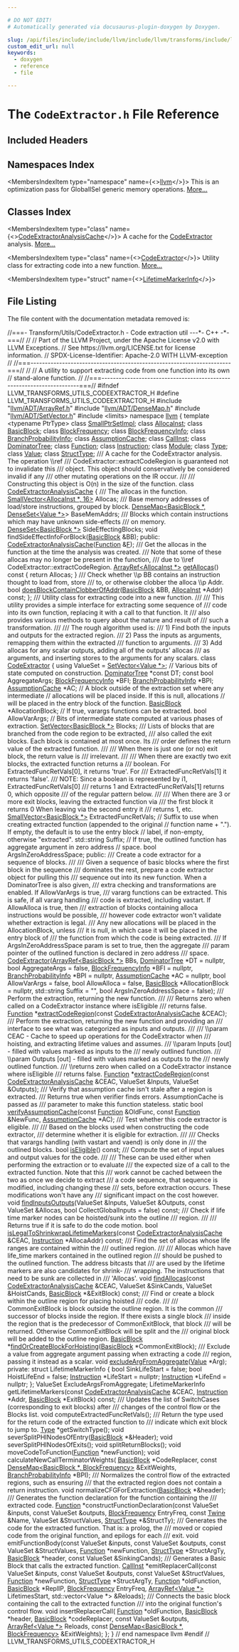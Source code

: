 ```yaml
---

# DO NOT EDIT!
# Automatically generated via docusaurus-plugin-doxygen by Doxygen.

slug: /api/files/include/include/llvm/include/llvm/transforms/include/llvm/transforms/utils/codeextractor-h
custom_edit_url: null
keywords:
  - doxygen
  - reference
  - file

---
```





# The `CodeExtractor.h` File Reference

<DoxygenPage pluginConfig={pluginConfig}>



## Included Headers

<IncludesList>
<IncludesListItem
  filePath="llvm/ADT/ArrayRef.h"
  permalink="/docs/api/files/include/include/llvm/include/llvm/adt/arrayref-h"
  isLocal="true" />
<IncludesListItem
  filePath="llvm/ADT/DenseMap.h"
  permalink="/docs/api/files/include/include/llvm/include/llvm/adt/densemap-h"
  isLocal="true" />
<IncludesListItem
  filePath="llvm/ADT/SetVector.h"
  permalink="/docs/api/files/include/include/llvm/include/llvm/adt/setvector-h"
  isLocal="true" />
<IncludesListItem
  filePath="limits"
  permalink=""
  isLocal="false" />
</IncludesList>

## Namespaces Index

<MembersIndex>

<MembersIndexItem
  type="namespace"
  name={<><a href="/docs/api/namespaces/llvm">llvm</a></>}>
This is an optimization pass for GlobalISel generic memory operations. <a href="/docs/api/namespaces/llvm/#details">More...</a>
</MembersIndexItem>

</MembersIndex>

## Classes Index

<MembersIndex>

<MembersIndexItem
  type="class"
  name={<><a href="/docs/api/classes/llvm/codeextractoranalysiscache">CodeExtractorAnalysisCache</a></>}>
A cache for the <a href="/docs/api/classes/llvm/codeextractor">CodeExtractor</a> analysis. <a href="/docs/api/classes/llvm/codeextractoranalysiscache/#details">More...</a>
</MembersIndexItem>

<MembersIndexItem
  type="class"
  name={<><a href="/docs/api/classes/llvm/codeextractor">CodeExtractor</a></>}>
Utility class for extracting code into a new function. <a href="/docs/api/classes/llvm/codeextractor/#details">More...</a>
</MembersIndexItem>

<MembersIndexItem
  type="struct"
  name={<><a href="/docs/api/structs/llvm/codeextractor/lifetimemarkerinfo">LifetimeMarkerInfo</a></>}>
</MembersIndexItem>

</MembersIndex>


## File Listing

The file content with the documentation metadata removed is:

<ProgramListing>

<Link id="l00001" /><CodeLine lineNumber="1"><Highlight kind="comment">//===- Transform/Utils/CodeExtractor.h - Code extraction util ---&#42;- C++ -&#42;-===//</Highlight><Highlight kind="normal"></Highlight></CodeLine>
<Link id="l00002" /><CodeLine lineNumber="2"><Highlight kind="normal"></Highlight><Highlight kind="comment">//</Highlight><Highlight kind="normal"></Highlight></CodeLine>
<Link id="l00003" /><CodeLine lineNumber="3"><Highlight kind="normal"></Highlight><Highlight kind="comment">// Part of the LLVM Project, under the Apache License v2.0 with LLVM Exceptions.</Highlight><Highlight kind="normal"></Highlight></CodeLine>
<Link id="l00004" /><CodeLine lineNumber="4"><Highlight kind="normal"></Highlight><Highlight kind="comment">// See https://llvm.org/LICENSE.txt for license information.</Highlight><Highlight kind="normal"></Highlight></CodeLine>
<Link id="l00005" /><CodeLine lineNumber="5"><Highlight kind="normal"></Highlight><Highlight kind="comment">// SPDX-License-Identifier: Apache-2.0 WITH LLVM-exception</Highlight><Highlight kind="normal"></Highlight></CodeLine>
<Link id="l00006" /><CodeLine lineNumber="6"><Highlight kind="normal"></Highlight><Highlight kind="comment">//</Highlight><Highlight kind="normal"></Highlight></CodeLine>
<Link id="l00007" /><CodeLine lineNumber="7"><Highlight kind="normal"></Highlight><Highlight kind="comment">//===----------------------------------------------------------------------===//</Highlight><Highlight kind="normal"></Highlight></CodeLine>
<Link id="l00008" /><CodeLine lineNumber="8"><Highlight kind="normal"></Highlight><Highlight kind="comment">//</Highlight><Highlight kind="normal"></Highlight></CodeLine>
<Link id="l00009" /><CodeLine lineNumber="9"><Highlight kind="normal"></Highlight><Highlight kind="comment">// A utility to support extracting code from one function into its own</Highlight><Highlight kind="normal"></Highlight></CodeLine>
<Link id="l00010" /><CodeLine lineNumber="10"><Highlight kind="normal"></Highlight><Highlight kind="comment">// stand-alone function.</Highlight><Highlight kind="normal"></Highlight></CodeLine>
<Link id="l00011" /><CodeLine lineNumber="11"><Highlight kind="normal"></Highlight><Highlight kind="comment">//</Highlight><Highlight kind="normal"></Highlight></CodeLine>
<Link id="l00012" /><CodeLine lineNumber="12"><Highlight kind="normal"></Highlight><Highlight kind="comment">//===----------------------------------------------------------------------===//</Highlight><Highlight kind="normal"></Highlight></CodeLine>
<Link id="l00013" /><CodeLine lineNumber="13"><Highlight kind="normal"></Highlight></CodeLine>
<Link id="l00014" /><CodeLine lineNumber="14"><Highlight kind="normal"></Highlight><Highlight kind="preprocessor">#ifndef LLVM&#95;TRANSFORMS&#95;UTILS&#95;CODEEXTRACTOR&#95;H</Highlight><Highlight kind="normal"></Highlight></CodeLine>
<Link id="l00015" /><CodeLine lineNumber="15"><Highlight kind="normal"></Highlight><Highlight kind="preprocessor">#define LLVM&#95;TRANSFORMS&#95;UTILS&#95;CODEEXTRACTOR&#95;H</Highlight><Highlight kind="normal"></Highlight></CodeLine>
<Link id="l00016" /><CodeLine lineNumber="16"><Highlight kind="normal"></Highlight></CodeLine>
<Link id="l00017" /><CodeLine lineNumber="17"><Highlight kind="normal"></Highlight><Highlight kind="preprocessor">#include &quot;<a href="/docs/api/files/include/include/llvm/include/llvm/adt/arrayref-h">llvm/ADT/ArrayRef.h</a>&quot;</Highlight><Highlight kind="normal"></Highlight></CodeLine>
<Link id="l00018" /><CodeLine lineNumber="18"><Highlight kind="normal"></Highlight><Highlight kind="preprocessor">#include &quot;<a href="/docs/api/files/include/include/llvm/include/llvm/adt/densemap-h">llvm/ADT/DenseMap.h</a>&quot;</Highlight><Highlight kind="normal"></Highlight></CodeLine>
<Link id="l00019" /><CodeLine lineNumber="19"><Highlight kind="normal"></Highlight><Highlight kind="preprocessor">#include &quot;<a href="/docs/api/files/include/include/llvm/include/llvm/adt/setvector-h">llvm/ADT/SetVector.h</a>&quot;</Highlight><Highlight kind="normal"></Highlight></CodeLine>
<Link id="l00020" /><CodeLine lineNumber="20"><Highlight kind="normal"></Highlight><Highlight kind="preprocessor">#include &lt;limits&gt;</Highlight><Highlight kind="normal"></Highlight></CodeLine>
<Link id="l00021" /><CodeLine lineNumber="21"><Highlight kind="normal"></Highlight></CodeLine>
<Link id="l00022" /><CodeLine lineNumber="22"><Highlight kind="normal"></Highlight><Highlight kind="keyword">namespace </Highlight><Highlight kind="normal"><a href="/docs/api/namespaces/llvm">llvm</a> &#123;</Highlight></CodeLine>
<Link id="l00023" /><CodeLine lineNumber="23"><Highlight kind="normal"></Highlight></CodeLine>
<Link id="l00024" /><CodeLine lineNumber="24"><Highlight kind="normal"></Highlight><Highlight kind="keyword">template</Highlight><Highlight kind="normal"> &lt;</Highlight><Highlight kind="keyword">typename</Highlight><Highlight kind="normal"> PtrType&gt; </Highlight><Highlight kind="keyword">class </Highlight><Highlight kind="normal"><a href="/docs/api/classes/llvm/smallptrsetimpl">SmallPtrSetImpl</a>;</Highlight></CodeLine>
<Link id="l00025" /><CodeLine lineNumber="25"><Highlight kind="normal"></Highlight><Highlight kind="keyword">class </Highlight><Highlight kind="normal"><a href="/docs/api/classes/llvm/allocainst">AllocaInst</a>;</Highlight></CodeLine>
<Link id="l00026" /><CodeLine lineNumber="26"><Highlight kind="normal"></Highlight><Highlight kind="keyword">class </Highlight><Highlight kind="normal"><a href="/docs/api/classes/llvm/basicblock">BasicBlock</a>;</Highlight></CodeLine>
<Link id="l00027" /><CodeLine lineNumber="27"><Highlight kind="normal"></Highlight><Highlight kind="keyword">class </Highlight><Highlight kind="normal"><a href="/docs/api/classes/llvm/blockfrequency">BlockFrequency</a>;</Highlight></CodeLine>
<Link id="l00028" /><CodeLine lineNumber="28"><Highlight kind="normal"></Highlight><Highlight kind="keyword">class </Highlight><Highlight kind="normal"><a href="/docs/api/classes/llvm/blockfrequencyinfo">BlockFrequencyInfo</a>;</Highlight></CodeLine>
<Link id="l00029" /><CodeLine lineNumber="29"><Highlight kind="normal"></Highlight><Highlight kind="keyword">class </Highlight><Highlight kind="normal"><a href="/docs/api/classes/llvm/branchprobabilityinfo">BranchProbabilityInfo</a>;</Highlight></CodeLine>
<Link id="l00030" /><CodeLine lineNumber="30"><Highlight kind="normal"></Highlight><Highlight kind="keyword">class </Highlight><Highlight kind="normal"><a href="/docs/api/classes/llvm/assumptioncache">AssumptionCache</a>;</Highlight></CodeLine>
<Link id="l00031" /><CodeLine lineNumber="31"><Highlight kind="normal"></Highlight><Highlight kind="keyword">class </Highlight><Highlight kind="normal"><a href="/docs/api/classes/llvm/callinst">CallInst</a>;</Highlight></CodeLine>
<Link id="l00032" /><CodeLine lineNumber="32"><Highlight kind="normal"></Highlight><Highlight kind="keyword">class </Highlight><Highlight kind="normal"><a href="/docs/api/classes/llvm/dominatortree">DominatorTree</a>;</Highlight></CodeLine>
<Link id="l00033" /><CodeLine lineNumber="33"><Highlight kind="normal"></Highlight><Highlight kind="keyword">class </Highlight><Highlight kind="normal"><a href="/docs/api/classes/llvm/function">Function</a>;</Highlight></CodeLine>
<Link id="l00034" /><CodeLine lineNumber="34"><Highlight kind="normal"></Highlight><Highlight kind="keyword">class </Highlight><Highlight kind="normal"><a href="/docs/api/classes/llvm/instruction">Instruction</a>;</Highlight></CodeLine>
<Link id="l00035" /><CodeLine lineNumber="35"><Highlight kind="normal"></Highlight><Highlight kind="keyword">class </Highlight><Highlight kind="normal"><a href="/docs/api/classes/llvm/module">Module</a>;</Highlight></CodeLine>
<Link id="l00036" /><CodeLine lineNumber="36"><Highlight kind="normal"></Highlight><Highlight kind="keyword">class </Highlight><Highlight kind="normal"><a href="/docs/api/classes/llvm/type">Type</a>;</Highlight></CodeLine>
<Link id="l00037" /><CodeLine lineNumber="37"><Highlight kind="normal"></Highlight><Highlight kind="keyword">class </Highlight><Highlight kind="normal"><a href="/docs/api/classes/llvm/value">Value</a>;</Highlight></CodeLine>
<Link id="l00038" /><CodeLine lineNumber="38"><Highlight kind="normal"></Highlight><Highlight kind="keyword">class </Highlight><Highlight kind="normal"><a href="/docs/api/classes/llvm/structtype">StructType</a>;</Highlight></CodeLine>
<Link id="l00039" /><CodeLine lineNumber="39"><Highlight kind="normal"></Highlight><Highlight kind="comment"></Highlight></CodeLine>
<Link id="l00040" /><CodeLine lineNumber="40"><Highlight kind="comment">/// A cache for the CodeExtractor analysis. The operation \\ref</Highlight></CodeLine>
<Link id="l00041" /><CodeLine lineNumber="41"><Highlight kind="comment">/// CodeExtractor::extractCodeRegion is guaranteed not to invalidate this</Highlight></CodeLine>
<Link id="l00042" /><CodeLine lineNumber="42"><Highlight kind="comment">/// object. This object should conservatively be considered invalid if any</Highlight></CodeLine>
<Link id="l00043" /><CodeLine lineNumber="43"><Highlight kind="comment">/// other mutating operations on the IR occur.</Highlight></CodeLine>
<Link id="l00044" /><CodeLine lineNumber="44"><Highlight kind="comment">///</Highlight></CodeLine>
<Link id="l00045" /><CodeLine lineNumber="45"><Highlight kind="comment">/// Constructing this object is O(n) in the size of the function.</Highlight><Highlight kind="normal"></Highlight></CodeLine>
<Link id="l00046" /><CodeLine lineNumber="46" lineLink="/docs/api/classes/llvm/codeextractoranalysiscache"><Highlight kind="normal"></Highlight><Highlight kind="keyword">class </Highlight><Highlight kind="normal"><a href="/docs/api/classes/llvm/codeextractoranalysiscache/#a6c11ef80226655b08c6203641896fa50">CodeExtractorAnalysisCache</a> &#123;</Highlight><Highlight kind="comment"></Highlight></CodeLine>
<Link id="l00047" /><CodeLine lineNumber="47"><Highlight kind="comment">  /// The allocas in the function.</Highlight><Highlight kind="normal"></Highlight></CodeLine>
<Link id="l00048" /><CodeLine lineNumber="48"><Highlight kind="normal">  <a href="/docs/api/classes/llvm/smallvector">SmallVector&lt;AllocaInst &#42;, 16&gt;</a> Allocas;</Highlight></CodeLine>
<Link id="l00049" /><CodeLine lineNumber="49"><Highlight kind="normal"></Highlight><Highlight kind="comment"></Highlight></CodeLine>
<Link id="l00050" /><CodeLine lineNumber="50"><Highlight kind="comment">  /// Base memory addresses of load/store instructions, grouped by block.</Highlight><Highlight kind="normal"></Highlight></CodeLine>
<Link id="l00051" /><CodeLine lineNumber="51"><Highlight kind="normal">  <a href="/docs/api/classes/llvm/densemap">DenseMap&lt;BasicBlock &#42;, DenseSet&lt;Value &#42;&gt;</a>&gt; BaseMemAddrs;</Highlight></CodeLine>
<Link id="l00052" /><CodeLine lineNumber="52"><Highlight kind="normal"></Highlight><Highlight kind="comment"></Highlight></CodeLine>
<Link id="l00053" /><CodeLine lineNumber="53"><Highlight kind="comment">  /// Blocks which contain instructions which may have unknown side-effects</Highlight></CodeLine>
<Link id="l00054" /><CodeLine lineNumber="54"><Highlight kind="comment">  /// on memory.</Highlight><Highlight kind="normal"></Highlight></CodeLine>
<Link id="l00055" /><CodeLine lineNumber="55"><Highlight kind="normal">  <a href="/docs/api/classes/llvm/denseset">DenseSet&lt;BasicBlock &#42;&gt;</a> SideEffectingBlocks;</Highlight></CodeLine>
<Link id="l00056" /><CodeLine lineNumber="56"><Highlight kind="normal"></Highlight></CodeLine>
<Link id="l00057" /><CodeLine lineNumber="57"><Highlight kind="normal">  </Highlight><Highlight kind="keywordtype">void</Highlight><Highlight kind="normal"> findSideEffectInfoForBlock(<a href="/docs/api/classes/llvm/basicblock">BasicBlock</a> &amp;BB);</Highlight></CodeLine>
<Link id="l00058" /><CodeLine lineNumber="58"><Highlight kind="normal"></Highlight></CodeLine>
<Link id="l00059" /><CodeLine lineNumber="59"><Highlight kind="normal"></Highlight><Highlight kind="keyword">public</Highlight><Highlight kind="normal">:</Highlight></CodeLine>
<Link id="l00060" /><CodeLine lineNumber="60"><Highlight kind="normal">  <a href="/docs/api/classes/llvm/codeextractoranalysiscache/#a6c11ef80226655b08c6203641896fa50">CodeExtractorAnalysisCache</a>(<a href="/docs/api/classes/llvm/function">Function</a> &amp;<a href="/docs/api/files/lib/lib/support/md5-cpp/#a96d73bbd7af15cb1fc38c3f4a3bd82e9">F</a>);</Highlight></CodeLine>
<Link id="l00061" /><CodeLine lineNumber="61"><Highlight kind="normal"></Highlight><Highlight kind="comment"></Highlight></CodeLine>
<Link id="l00062" /><CodeLine lineNumber="62"><Highlight kind="comment">  /// Get the allocas in the function at the time the analysis was created.</Highlight></CodeLine>
<Link id="l00063" /><CodeLine lineNumber="63"><Highlight kind="comment">  /// Note that some of these allocas may no longer be present in the function,</Highlight></CodeLine>
<Link id="l00064" /><CodeLine lineNumber="64"><Highlight kind="comment">  /// due to \\ref CodeExtractor::extractCodeRegion.</Highlight><Highlight kind="normal"></Highlight></CodeLine>
<Link id="l00065" /><CodeLine lineNumber="65" lineLink="/docs/api/classes/llvm/codeextractoranalysiscache/#a35fd9ad0c2debb7b171f4c61ce7bdac6"><Highlight kind="normal">  <a href="/docs/api/classes/llvm/arrayref">ArrayRef&lt;AllocaInst &#42;&gt;</a> <a href="/docs/api/classes/llvm/codeextractoranalysiscache/#a35fd9ad0c2debb7b171f4c61ce7bdac6">getAllocas</a>()</Highlight><Highlight kind="keyword"> const </Highlight><Highlight kind="normal">&#123; </Highlight><Highlight kind="keywordflow">return</Highlight><Highlight kind="normal"> Allocas; &#125;</Highlight></CodeLine>
<Link id="l00066" /><CodeLine lineNumber="66"><Highlight kind="normal"></Highlight><Highlight kind="comment"></Highlight></CodeLine>
<Link id="l00067" /><CodeLine lineNumber="67"><Highlight kind="comment">  /// Check whether \\p BB contains an instruction thought to load from, store</Highlight></CodeLine>
<Link id="l00068" /><CodeLine lineNumber="68"><Highlight kind="comment">  /// to, or otherwise clobber the alloca \\p Addr.</Highlight><Highlight kind="normal"></Highlight></CodeLine>
<Link id="l00069" /><CodeLine lineNumber="69"><Highlight kind="normal">  </Highlight><Highlight kind="keywordtype">bool</Highlight><Highlight kind="normal"> <a href="/docs/api/classes/llvm/codeextractoranalysiscache/#af0ee5fce396f816a21443799205fbedd">doesBlockContainClobberOfAddr</a>(<a href="/docs/api/classes/llvm/basicblock">BasicBlock</a> &amp;BB, <a href="/docs/api/classes/llvm/allocainst">AllocaInst</a> &#42;Addr) </Highlight><Highlight kind="keyword">const</Highlight><Highlight kind="normal">;</Highlight></CodeLine>
<Link id="l00070" /><CodeLine lineNumber="70"><Highlight kind="normal">&#125;;</Highlight></CodeLine>
<Link id="l00071" /><CodeLine lineNumber="71"><Highlight kind="normal"></Highlight><Highlight kind="comment"></Highlight></CodeLine>
<Link id="l00072" /><CodeLine lineNumber="72"><Highlight kind="comment">  /// Utility class for extracting code into a new function.</Highlight></CodeLine>
<Link id="l00073" /><CodeLine lineNumber="73"><Highlight kind="comment">  ///</Highlight></CodeLine>
<Link id="l00074" /><CodeLine lineNumber="74"><Highlight kind="comment">  /// This utility provides a simple interface for extracting some sequence of</Highlight></CodeLine>
<Link id="l00075" /><CodeLine lineNumber="75"><Highlight kind="comment">  /// code into its own function, replacing it with a call to that function. It</Highlight></CodeLine>
<Link id="l00076" /><CodeLine lineNumber="76"><Highlight kind="comment">  /// also provides various methods to query about the nature and result of</Highlight></CodeLine>
<Link id="l00077" /><CodeLine lineNumber="77"><Highlight kind="comment">  /// such a transformation.</Highlight></CodeLine>
<Link id="l00078" /><CodeLine lineNumber="78"><Highlight kind="comment">  ///</Highlight></CodeLine>
<Link id="l00079" /><CodeLine lineNumber="79"><Highlight kind="comment">  /// The rough algorithm used is:</Highlight></CodeLine>
<Link id="l00080" /><CodeLine lineNumber="80"><Highlight kind="comment">  /// 1) Find both the inputs and outputs for the extracted region.</Highlight></CodeLine>
<Link id="l00081" /><CodeLine lineNumber="81"><Highlight kind="comment">  /// 2) Pass the inputs as arguments, remapping them within the extracted</Highlight></CodeLine>
<Link id="l00082" /><CodeLine lineNumber="82"><Highlight kind="comment">  ///    function to arguments.</Highlight></CodeLine>
<Link id="l00083" /><CodeLine lineNumber="83"><Highlight kind="comment">  /// 3) Add allocas for any scalar outputs, adding all of the outputs&#39; allocas</Highlight></CodeLine>
<Link id="l00084" /><CodeLine lineNumber="84"><Highlight kind="comment">  ///    as arguments, and inserting stores to the arguments for any scalars.</Highlight><Highlight kind="normal"></Highlight></CodeLine>
<Link id="l00085" /><CodeLine lineNumber="85" lineLink="/docs/api/classes/llvm/codeextractor"><Highlight kind="normal">  </Highlight><Highlight kind="keyword">class </Highlight><Highlight kind="normal"><a href="/docs/api/classes/llvm/codeextractor/#a152c260d40a85ed5b0ef5f11f86ac3b4">CodeExtractor</a> &#123;</Highlight></CodeLine>
<Link id="l00086" /><CodeLine lineNumber="86"><Highlight kind="normal">    </Highlight><Highlight kind="keyword">using </Highlight><Highlight kind="normal">ValueSet = <a href="/docs/api/classes/llvm/setvector">SetVector&lt;Value &#42;&gt;</a>;</Highlight></CodeLine>
<Link id="l00087" /><CodeLine lineNumber="87"><Highlight kind="normal"></Highlight></CodeLine>
<Link id="l00088" /><CodeLine lineNumber="88"><Highlight kind="normal">    </Highlight><Highlight kind="comment">// Various bits of state computed on construction.</Highlight><Highlight kind="normal"></Highlight></CodeLine>
<Link id="l00089" /><CodeLine lineNumber="89"><Highlight kind="normal">    <a href="/docs/api/classes/llvm/dominatortree">DominatorTree</a> &#42;</Highlight><Highlight kind="keyword">const</Highlight><Highlight kind="normal"> DT;</Highlight></CodeLine>
<Link id="l00090" /><CodeLine lineNumber="90"><Highlight kind="normal">    </Highlight><Highlight kind="keyword">const</Highlight><Highlight kind="normal"> </Highlight><Highlight kind="keywordtype">bool</Highlight><Highlight kind="normal"> AggregateArgs;</Highlight></CodeLine>
<Link id="l00091" /><CodeLine lineNumber="91"><Highlight kind="normal">    <a href="/docs/api/classes/llvm/blockfrequencyinfo">BlockFrequencyInfo</a> &#42;BFI;</Highlight></CodeLine>
<Link id="l00092" /><CodeLine lineNumber="92"><Highlight kind="normal">    <a href="/docs/api/classes/llvm/branchprobabilityinfo">BranchProbabilityInfo</a> &#42;BPI;</Highlight></CodeLine>
<Link id="l00093" /><CodeLine lineNumber="93"><Highlight kind="normal">    <a href="/docs/api/classes/llvm/assumptioncache">AssumptionCache</a> &#42;AC;</Highlight></CodeLine>
<Link id="l00094" /><CodeLine lineNumber="94"><Highlight kind="normal"></Highlight></CodeLine>
<Link id="l00095" /><CodeLine lineNumber="95"><Highlight kind="normal">    </Highlight><Highlight kind="comment">// A block outside of the extraction set where any intermediate</Highlight><Highlight kind="normal"></Highlight></CodeLine>
<Link id="l00096" /><CodeLine lineNumber="96"><Highlight kind="normal">    </Highlight><Highlight kind="comment">// allocations will be placed inside. If this is null, allocations</Highlight><Highlight kind="normal"></Highlight></CodeLine>
<Link id="l00097" /><CodeLine lineNumber="97"><Highlight kind="normal">    </Highlight><Highlight kind="comment">// will be placed in the entry block of the function.</Highlight><Highlight kind="normal"></Highlight></CodeLine>
<Link id="l00098" /><CodeLine lineNumber="98"><Highlight kind="normal">    <a href="/docs/api/classes/llvm/basicblock">BasicBlock</a> &#42;AllocationBlock;</Highlight></CodeLine>
<Link id="l00099" /><CodeLine lineNumber="99"><Highlight kind="normal"></Highlight></CodeLine>
<Link id="l00100" /><CodeLine lineNumber="100"><Highlight kind="normal">    </Highlight><Highlight kind="comment">// If true, varargs functions can be extracted.</Highlight><Highlight kind="normal"></Highlight></CodeLine>
<Link id="l00101" /><CodeLine lineNumber="101"><Highlight kind="normal">    </Highlight><Highlight kind="keywordtype">bool</Highlight><Highlight kind="normal"> AllowVarArgs;</Highlight></CodeLine>
<Link id="l00102" /><CodeLine lineNumber="102"><Highlight kind="normal"></Highlight></CodeLine>
<Link id="l00103" /><CodeLine lineNumber="103"><Highlight kind="normal">    </Highlight><Highlight kind="comment">// Bits of intermediate state computed at various phases of extraction.</Highlight><Highlight kind="normal"></Highlight></CodeLine>
<Link id="l00104" /><CodeLine lineNumber="104"><Highlight kind="normal">    <a href="/docs/api/classes/llvm/setvector">SetVector&lt;BasicBlock &#42;&gt;</a> Blocks;</Highlight></CodeLine>
<Link id="l00105" /><CodeLine lineNumber="105"><Highlight kind="normal"></Highlight><Highlight kind="comment"></Highlight></CodeLine>
<Link id="l00106" /><CodeLine lineNumber="106"><Highlight kind="comment">    /// Lists of blocks that are branched from the code region to be extracted,</Highlight></CodeLine>
<Link id="l00107" /><CodeLine lineNumber="107"><Highlight kind="comment">    /// also called the exit blocks. Each block is contained at most once. Its</Highlight></CodeLine>
<Link id="l00108" /><CodeLine lineNumber="108"><Highlight kind="comment">    /// order defines the return value of the extracted function.</Highlight></CodeLine>
<Link id="l00109" /><CodeLine lineNumber="109"><Highlight kind="comment">    ///</Highlight></CodeLine>
<Link id="l00110" /><CodeLine lineNumber="110"><Highlight kind="comment">    /// When there is just one (or no) exit block, the return value is</Highlight></CodeLine>
<Link id="l00111" /><CodeLine lineNumber="111"><Highlight kind="comment">    /// irrelevant.</Highlight></CodeLine>
<Link id="l00112" /><CodeLine lineNumber="112"><Highlight kind="comment">    ///</Highlight></CodeLine>
<Link id="l00113" /><CodeLine lineNumber="113"><Highlight kind="comment">    /// When there are exactly two exit blocks, the extracted function returns a</Highlight></CodeLine>
<Link id="l00114" /><CodeLine lineNumber="114"><Highlight kind="comment">    /// boolean. For ExtractedFuncRetVals&#91;0&#93;, it returns &#39;true&#39;. For</Highlight></CodeLine>
<Link id="l00115" /><CodeLine lineNumber="115"><Highlight kind="comment">    /// ExtractedFuncRetVals&#91;1&#93; it returns &#39;false&#39;.</Highlight></CodeLine>
<Link id="l00116" /><CodeLine lineNumber="116"><Highlight kind="comment">    /// NOTE: Since a boolean is represented by i1, ExtractedFuncRetVals&#91;0&#93;</Highlight></CodeLine>
<Link id="l00117" /><CodeLine lineNumber="117"><Highlight kind="comment">    ///       returns 1 and ExtractedFuncRetVals&#91;1&#93; returns 0, which opposite</Highlight></CodeLine>
<Link id="l00118" /><CodeLine lineNumber="118"><Highlight kind="comment">    ///       of the regular pattern below.</Highlight></CodeLine>
<Link id="l00119" /><CodeLine lineNumber="119"><Highlight kind="comment">    ///</Highlight></CodeLine>
<Link id="l00120" /><CodeLine lineNumber="120"><Highlight kind="comment">    /// When there are 3 or more exit blocks, leaving the extracted function via</Highlight></CodeLine>
<Link id="l00121" /><CodeLine lineNumber="121"><Highlight kind="comment">    /// the first block it returns 0 When leaving via the second entry it</Highlight></CodeLine>
<Link id="l00122" /><CodeLine lineNumber="122"><Highlight kind="comment">    /// returns 1, etc.</Highlight><Highlight kind="normal"></Highlight></CodeLine>
<Link id="l00123" /><CodeLine lineNumber="123"><Highlight kind="normal">    <a href="/docs/api/classes/llvm/smallvector">SmallVector&lt;BasicBlock &#42;&gt;</a> ExtractedFuncRetVals;</Highlight></CodeLine>
<Link id="l00124" /><CodeLine lineNumber="124"><Highlight kind="normal"></Highlight></CodeLine>
<Link id="l00125" /><CodeLine lineNumber="125"><Highlight kind="normal">    </Highlight><Highlight kind="comment">// Suffix to use when creating extracted function (appended to the original</Highlight><Highlight kind="normal"></Highlight></CodeLine>
<Link id="l00126" /><CodeLine lineNumber="126"><Highlight kind="normal">    </Highlight><Highlight kind="comment">// function name + &quot;.&quot;). If empty, the default is to use the entry block</Highlight><Highlight kind="normal"></Highlight></CodeLine>
<Link id="l00127" /><CodeLine lineNumber="127"><Highlight kind="normal">    </Highlight><Highlight kind="comment">// label, if non-empty, otherwise &quot;extracted&quot;.</Highlight><Highlight kind="normal"></Highlight></CodeLine>
<Link id="l00128" /><CodeLine lineNumber="128"><Highlight kind="normal">    std::string Suffix;</Highlight></CodeLine>
<Link id="l00129" /><CodeLine lineNumber="129"><Highlight kind="normal"></Highlight></CodeLine>
<Link id="l00130" /><CodeLine lineNumber="130"><Highlight kind="normal">    </Highlight><Highlight kind="comment">// If true, the outlined function has aggregate argument in zero address</Highlight><Highlight kind="normal"></Highlight></CodeLine>
<Link id="l00131" /><CodeLine lineNumber="131"><Highlight kind="normal">    </Highlight><Highlight kind="comment">// space.</Highlight><Highlight kind="normal"></Highlight></CodeLine>
<Link id="l00132" /><CodeLine lineNumber="132"><Highlight kind="normal">    </Highlight><Highlight kind="keywordtype">bool</Highlight><Highlight kind="normal"> ArgsInZeroAddressSpace;</Highlight></CodeLine>
<Link id="l00133" /><CodeLine lineNumber="133"><Highlight kind="normal"></Highlight></CodeLine>
<Link id="l00134" /><CodeLine lineNumber="134"><Highlight kind="normal">  </Highlight><Highlight kind="keyword">public</Highlight><Highlight kind="normal">:</Highlight><Highlight kind="comment"></Highlight></CodeLine>
<Link id="l00135" /><CodeLine lineNumber="135"><Highlight kind="comment">    /// Create a code extractor for a sequence of blocks.</Highlight></CodeLine>
<Link id="l00136" /><CodeLine lineNumber="136"><Highlight kind="comment">    ///</Highlight></CodeLine>
<Link id="l00137" /><CodeLine lineNumber="137"><Highlight kind="comment">    /// Given a sequence of basic blocks where the first block in the sequence</Highlight></CodeLine>
<Link id="l00138" /><CodeLine lineNumber="138"><Highlight kind="comment">    /// dominates the rest, prepare a code extractor object for pulling this</Highlight></CodeLine>
<Link id="l00139" /><CodeLine lineNumber="139"><Highlight kind="comment">    /// sequence out into its new function. When a DominatorTree is also given,</Highlight></CodeLine>
<Link id="l00140" /><CodeLine lineNumber="140"><Highlight kind="comment">    /// extra checking and transformations are enabled. If AllowVarArgs is true,</Highlight></CodeLine>
<Link id="l00141" /><CodeLine lineNumber="141"><Highlight kind="comment">    /// vararg functions can be extracted. This is safe, if all vararg handling</Highlight></CodeLine>
<Link id="l00142" /><CodeLine lineNumber="142"><Highlight kind="comment">    /// code is extracted, including vastart. If AllowAlloca is true, then</Highlight></CodeLine>
<Link id="l00143" /><CodeLine lineNumber="143"><Highlight kind="comment">    /// extraction of blocks containing alloca instructions would be possible,</Highlight></CodeLine>
<Link id="l00144" /><CodeLine lineNumber="144"><Highlight kind="comment">    /// however code extractor won&#39;t validate whether extraction is legal.</Highlight></CodeLine>
<Link id="l00145" /><CodeLine lineNumber="145"><Highlight kind="comment">    /// Any new allocations will be placed in the AllocationBlock, unless</Highlight></CodeLine>
<Link id="l00146" /><CodeLine lineNumber="146"><Highlight kind="comment">    /// it is null, in which case it will be placed in the entry block of</Highlight></CodeLine>
<Link id="l00147" /><CodeLine lineNumber="147"><Highlight kind="comment">    /// the function from which the code is being extracted.</Highlight></CodeLine>
<Link id="l00148" /><CodeLine lineNumber="148"><Highlight kind="comment">    /// If ArgsInZeroAddressSpace param is set to true, then the aggregate</Highlight></CodeLine>
<Link id="l00149" /><CodeLine lineNumber="149"><Highlight kind="comment">    /// param pointer of the outlined function is declared in zero address</Highlight></CodeLine>
<Link id="l00150" /><CodeLine lineNumber="150"><Highlight kind="comment">    /// space.</Highlight><Highlight kind="normal"></Highlight></CodeLine>
<Link id="l00151" /><CodeLine lineNumber="151"><Highlight kind="normal">    <a href="/docs/api/classes/llvm/codeextractor/#a152c260d40a85ed5b0ef5f11f86ac3b4">CodeExtractor</a>(<a href="/docs/api/classes/llvm/arrayref">ArrayRef&lt;BasicBlock &#42;&gt;</a> BBs, <a href="/docs/api/classes/llvm/dominatortree">DominatorTree</a> &#42;DT = </Highlight><Highlight kind="keyword">nullptr</Highlight><Highlight kind="normal">,</Highlight></CodeLine>
<Link id="l00152" /><CodeLine lineNumber="152"><Highlight kind="normal">                  </Highlight><Highlight kind="keywordtype">bool</Highlight><Highlight kind="normal"> AggregateArgs = </Highlight><Highlight kind="keyword">false</Highlight><Highlight kind="normal">, <a href="/docs/api/classes/llvm/blockfrequencyinfo">BlockFrequencyInfo</a> &#42;BFI = </Highlight><Highlight kind="keyword">nullptr</Highlight><Highlight kind="normal">,</Highlight></CodeLine>
<Link id="l00153" /><CodeLine lineNumber="153"><Highlight kind="normal">                  <a href="/docs/api/classes/llvm/branchprobabilityinfo">BranchProbabilityInfo</a> &#42;BPI = </Highlight><Highlight kind="keyword">nullptr</Highlight><Highlight kind="normal">,</Highlight></CodeLine>
<Link id="l00154" /><CodeLine lineNumber="154"><Highlight kind="normal">                  <a href="/docs/api/classes/llvm/assumptioncache">AssumptionCache</a> &#42;AC = </Highlight><Highlight kind="keyword">nullptr</Highlight><Highlight kind="normal">, </Highlight><Highlight kind="keywordtype">bool</Highlight><Highlight kind="normal"> AllowVarArgs = </Highlight><Highlight kind="keyword">false</Highlight><Highlight kind="normal">,</Highlight></CodeLine>
<Link id="l00155" /><CodeLine lineNumber="155"><Highlight kind="normal">                  </Highlight><Highlight kind="keywordtype">bool</Highlight><Highlight kind="normal"> AllowAlloca = </Highlight><Highlight kind="keyword">false</Highlight><Highlight kind="normal">,</Highlight></CodeLine>
<Link id="l00156" /><CodeLine lineNumber="156"><Highlight kind="normal">                  <a href="/docs/api/classes/llvm/basicblock">BasicBlock</a> &#42;AllocationBlock = </Highlight><Highlight kind="keyword">nullptr</Highlight><Highlight kind="normal">,</Highlight></CodeLine>
<Link id="l00157" /><CodeLine lineNumber="157"><Highlight kind="normal">                  std::string Suffix = </Highlight><Highlight kind="stringliteral">&quot;&quot;</Highlight><Highlight kind="normal">, </Highlight><Highlight kind="keywordtype">bool</Highlight><Highlight kind="normal"> ArgsInZeroAddressSpace = </Highlight><Highlight kind="keyword">false</Highlight><Highlight kind="normal">);</Highlight></CodeLine>
<Link id="l00158" /><CodeLine lineNumber="158"><Highlight kind="normal"></Highlight><Highlight kind="comment"></Highlight></CodeLine>
<Link id="l00159" /><CodeLine lineNumber="159"><Highlight kind="comment">    /// Perform the extraction, returning the new function.</Highlight></CodeLine>
<Link id="l00160" /><CodeLine lineNumber="160"><Highlight kind="comment">    ///</Highlight></CodeLine>
<Link id="l00161" /><CodeLine lineNumber="161"><Highlight kind="comment">    /// Returns zero when called on a CodeExtractor instance where isEligible</Highlight></CodeLine>
<Link id="l00162" /><CodeLine lineNumber="162"><Highlight kind="comment">    /// returns false.</Highlight><Highlight kind="normal"></Highlight></CodeLine>
<Link id="l00163" /><CodeLine lineNumber="163"><Highlight kind="normal">    <a href="/docs/api/classes/llvm/function">Function</a> &#42;<a href="/docs/api/classes/llvm/codeextractor/#a8561c48aa0b397c37f9e071dad7df392">extractCodeRegion</a>(</Highlight><Highlight kind="keyword">const</Highlight><Highlight kind="normal"> <a href="/docs/api/classes/llvm/codeextractoranalysiscache">CodeExtractorAnalysisCache</a> &amp;CEAC);</Highlight></CodeLine>
<Link id="l00164" /><CodeLine lineNumber="164"><Highlight kind="normal"></Highlight><Highlight kind="comment"></Highlight></CodeLine>
<Link id="l00165" /><CodeLine lineNumber="165"><Highlight kind="comment">    /// Perform the extraction, returning the new function and providing an</Highlight></CodeLine>
<Link id="l00166" /><CodeLine lineNumber="166"><Highlight kind="comment">    /// interface to see what was categorized as inputs and outputs.</Highlight></CodeLine>
<Link id="l00167" /><CodeLine lineNumber="167"><Highlight kind="comment">    ///</Highlight></CodeLine>
<Link id="l00168" /><CodeLine lineNumber="168"><Highlight kind="comment">    /// \\param CEAC - Cache to speed up operations for the CodeExtractor when</Highlight></CodeLine>
<Link id="l00169" /><CodeLine lineNumber="169"><Highlight kind="comment">    /// hoisting, and extracting lifetime values and assumes.</Highlight></CodeLine>
<Link id="l00170" /><CodeLine lineNumber="170"><Highlight kind="comment">    /// \\param Inputs &#91;out&#93; - filled with  values marked as inputs to the</Highlight></CodeLine>
<Link id="l00171" /><CodeLine lineNumber="171"><Highlight kind="comment">    /// newly outlined function.</Highlight></CodeLine>
<Link id="l00172" /><CodeLine lineNumber="172"><Highlight kind="comment">     /// \\param Outputs &#91;out&#93; - filled with values marked as outputs to the</Highlight></CodeLine>
<Link id="l00173" /><CodeLine lineNumber="173"><Highlight kind="comment">    /// newly outlined function.</Highlight></CodeLine>
<Link id="l00174" /><CodeLine lineNumber="174"><Highlight kind="comment">    /// \\returns zero when called on a CodeExtractor instance where isEligible</Highlight></CodeLine>
<Link id="l00175" /><CodeLine lineNumber="175"><Highlight kind="comment">    /// returns false.</Highlight><Highlight kind="normal"></Highlight></CodeLine>
<Link id="l00176" /><CodeLine lineNumber="176"><Highlight kind="normal">    <a href="/docs/api/classes/llvm/function">Function</a> &#42;<a href="/docs/api/classes/llvm/codeextractor/#a8561c48aa0b397c37f9e071dad7df392">extractCodeRegion</a>(</Highlight><Highlight kind="keyword">const</Highlight><Highlight kind="normal"> <a href="/docs/api/classes/llvm/codeextractoranalysiscache">CodeExtractorAnalysisCache</a> &amp;CEAC,</Highlight></CodeLine>
<Link id="l00177" /><CodeLine lineNumber="177"><Highlight kind="normal">                                ValueSet &amp;Inputs, ValueSet &amp;Outputs);</Highlight></CodeLine>
<Link id="l00178" /><CodeLine lineNumber="178"><Highlight kind="normal"></Highlight><Highlight kind="comment"></Highlight></CodeLine>
<Link id="l00179" /><CodeLine lineNumber="179"><Highlight kind="comment">    /// Verify that assumption cache isn&#39;t stale after a region is extracted.</Highlight></CodeLine>
<Link id="l00180" /><CodeLine lineNumber="180"><Highlight kind="comment">    /// Returns true when verifier finds errors. AssumptionCache is passed as</Highlight></CodeLine>
<Link id="l00181" /><CodeLine lineNumber="181"><Highlight kind="comment">    /// parameter to make this function stateless.</Highlight><Highlight kind="normal"></Highlight></CodeLine>
<Link id="l00182" /><CodeLine lineNumber="182"><Highlight kind="normal">    </Highlight><Highlight kind="keyword">static</Highlight><Highlight kind="normal"> </Highlight><Highlight kind="keywordtype">bool</Highlight><Highlight kind="normal"> <a href="/docs/api/classes/llvm/codeextractor/#a995ee70f3e9a0cb350322bb1e058a707">verifyAssumptionCache</a>(</Highlight><Highlight kind="keyword">const</Highlight><Highlight kind="normal"> <a href="/docs/api/classes/llvm/function">Function</a> &amp;OldFunc,</Highlight></CodeLine>
<Link id="l00183" /><CodeLine lineNumber="183"><Highlight kind="normal">                                      </Highlight><Highlight kind="keyword">const</Highlight><Highlight kind="normal"> <a href="/docs/api/classes/llvm/function">Function</a> &amp;NewFunc,</Highlight></CodeLine>
<Link id="l00184" /><CodeLine lineNumber="184"><Highlight kind="normal">                                      <a href="/docs/api/classes/llvm/assumptioncache">AssumptionCache</a> &#42;AC);</Highlight></CodeLine>
<Link id="l00185" /><CodeLine lineNumber="185"><Highlight kind="normal"></Highlight><Highlight kind="comment"></Highlight></CodeLine>
<Link id="l00186" /><CodeLine lineNumber="186"><Highlight kind="comment">    /// Test whether this code extractor is eligible.</Highlight></CodeLine>
<Link id="l00187" /><CodeLine lineNumber="187"><Highlight kind="comment">    ///</Highlight></CodeLine>
<Link id="l00188" /><CodeLine lineNumber="188"><Highlight kind="comment">    /// Based on the blocks used when constructing the code extractor,</Highlight></CodeLine>
<Link id="l00189" /><CodeLine lineNumber="189"><Highlight kind="comment">    /// determine whether it is eligible for extraction.</Highlight></CodeLine>
<Link id="l00190" /><CodeLine lineNumber="190"><Highlight kind="comment">    ///</Highlight></CodeLine>
<Link id="l00191" /><CodeLine lineNumber="191"><Highlight kind="comment">    /// Checks that varargs handling (with vastart and vaend) is only done in</Highlight></CodeLine>
<Link id="l00192" /><CodeLine lineNumber="192"><Highlight kind="comment">    /// the outlined blocks.</Highlight><Highlight kind="normal"></Highlight></CodeLine>
<Link id="l00193" /><CodeLine lineNumber="193"><Highlight kind="normal">    </Highlight><Highlight kind="keywordtype">bool</Highlight><Highlight kind="normal"> <a href="/docs/api/classes/llvm/codeextractor/#ad3a4770e725305d3529cba8c6562c85a">isEligible</a>() </Highlight><Highlight kind="keyword">const</Highlight><Highlight kind="normal">;</Highlight></CodeLine>
<Link id="l00194" /><CodeLine lineNumber="194"><Highlight kind="normal"></Highlight><Highlight kind="comment"></Highlight></CodeLine>
<Link id="l00195" /><CodeLine lineNumber="195"><Highlight kind="comment">    /// Compute the set of input values and output values for the code.</Highlight></CodeLine>
<Link id="l00196" /><CodeLine lineNumber="196"><Highlight kind="comment">    ///</Highlight></CodeLine>
<Link id="l00197" /><CodeLine lineNumber="197"><Highlight kind="comment">    /// These can be used either when performing the extraction or to evaluate</Highlight></CodeLine>
<Link id="l00198" /><CodeLine lineNumber="198"><Highlight kind="comment">    /// the expected size of a call to the extracted function. Note that this</Highlight></CodeLine>
<Link id="l00199" /><CodeLine lineNumber="199"><Highlight kind="comment">    /// work cannot be cached between the two as once we decide to extract</Highlight></CodeLine>
<Link id="l00200" /><CodeLine lineNumber="200"><Highlight kind="comment">    /// a code sequence, that sequence is modified, including changing these</Highlight></CodeLine>
<Link id="l00201" /><CodeLine lineNumber="201"><Highlight kind="comment">    /// sets, before extraction occurs. These modifications won&#39;t have any</Highlight></CodeLine>
<Link id="l00202" /><CodeLine lineNumber="202"><Highlight kind="comment">    /// significant impact on the cost however.</Highlight><Highlight kind="normal"></Highlight></CodeLine>
<Link id="l00203" /><CodeLine lineNumber="203"><Highlight kind="normal">    </Highlight><Highlight kind="keywordtype">void</Highlight><Highlight kind="normal"> <a href="/docs/api/classes/llvm/codeextractor/#ab4d4236fd0a481a0d93e159a9882fc53">findInputsOutputs</a>(ValueSet &amp;Inputs, ValueSet &amp;Outputs,</Highlight></CodeLine>
<Link id="l00204" /><CodeLine lineNumber="204"><Highlight kind="normal">                           </Highlight><Highlight kind="keyword">const</Highlight><Highlight kind="normal"> ValueSet &amp;Allocas,</Highlight></CodeLine>
<Link id="l00205" /><CodeLine lineNumber="205"><Highlight kind="normal">                           </Highlight><Highlight kind="keywordtype">bool</Highlight><Highlight kind="normal"> CollectGlobalInputs = </Highlight><Highlight kind="keyword">false</Highlight><Highlight kind="normal">) </Highlight><Highlight kind="keyword">const</Highlight><Highlight kind="normal">;</Highlight></CodeLine>
<Link id="l00206" /><CodeLine lineNumber="206"><Highlight kind="normal"></Highlight><Highlight kind="comment"></Highlight></CodeLine>
<Link id="l00207" /><CodeLine lineNumber="207"><Highlight kind="comment">    /// Check if life time marker nodes can be hoisted/sunk into the outline</Highlight></CodeLine>
<Link id="l00208" /><CodeLine lineNumber="208"><Highlight kind="comment">    /// region.</Highlight></CodeLine>
<Link id="l00209" /><CodeLine lineNumber="209"><Highlight kind="comment">    ///</Highlight></CodeLine>
<Link id="l00210" /><CodeLine lineNumber="210"><Highlight kind="comment">    /// Returns true if it is safe to do the code motion.</Highlight><Highlight kind="normal"></Highlight></CodeLine>
<Link id="l00211" /><CodeLine lineNumber="211"><Highlight kind="normal">    </Highlight><Highlight kind="keywordtype">bool</Highlight><Highlight kind="normal"></Highlight></CodeLine>
<Link id="l00212" /><CodeLine lineNumber="212"><Highlight kind="normal">    <a href="/docs/api/classes/llvm/codeextractor/#ae9ce92095ff18cb2c607d5a3591703ca">isLegalToShrinkwrapLifetimeMarkers</a>(</Highlight><Highlight kind="keyword">const</Highlight><Highlight kind="normal"> <a href="/docs/api/classes/llvm/codeextractoranalysiscache">CodeExtractorAnalysisCache</a> &amp;CEAC,</Highlight></CodeLine>
<Link id="l00213" /><CodeLine lineNumber="213"><Highlight kind="normal">                                       <a href="/docs/api/classes/llvm/instruction">Instruction</a> &#42;AllocaAddr) </Highlight><Highlight kind="keyword">const</Highlight><Highlight kind="normal">;</Highlight></CodeLine>
<Link id="l00214" /><CodeLine lineNumber="214"><Highlight kind="normal"></Highlight><Highlight kind="comment"></Highlight></CodeLine>
<Link id="l00215" /><CodeLine lineNumber="215"><Highlight kind="comment">    /// Find the set of allocas whose life ranges are contained within the</Highlight></CodeLine>
<Link id="l00216" /><CodeLine lineNumber="216"><Highlight kind="comment">    /// outlined region.</Highlight></CodeLine>
<Link id="l00217" /><CodeLine lineNumber="217"><Highlight kind="comment">    ///</Highlight></CodeLine>
<Link id="l00218" /><CodeLine lineNumber="218"><Highlight kind="comment">    /// Allocas which have life&#95;time markers contained in the outlined region</Highlight></CodeLine>
<Link id="l00219" /><CodeLine lineNumber="219"><Highlight kind="comment">    /// should be pushed to the outlined function. The address bitcasts that</Highlight></CodeLine>
<Link id="l00220" /><CodeLine lineNumber="220"><Highlight kind="comment">    /// are used by the lifetime markers are also candidates for shrink-</Highlight></CodeLine>
<Link id="l00221" /><CodeLine lineNumber="221"><Highlight kind="comment">    /// wrapping. The instructions that need to be sunk are collected in</Highlight></CodeLine>
<Link id="l00222" /><CodeLine lineNumber="222"><Highlight kind="comment">    /// &#39;Allocas&#39;.</Highlight><Highlight kind="normal"></Highlight></CodeLine>
<Link id="l00223" /><CodeLine lineNumber="223"><Highlight kind="normal">    </Highlight><Highlight kind="keywordtype">void</Highlight><Highlight kind="normal"> <a href="/docs/api/classes/llvm/codeextractor/#a537993928c8af5b0d064fcd5ce1dec2f">findAllocas</a>(</Highlight><Highlight kind="keyword">const</Highlight><Highlight kind="normal"> <a href="/docs/api/classes/llvm/codeextractoranalysiscache">CodeExtractorAnalysisCache</a> &amp;CEAC,</Highlight></CodeLine>
<Link id="l00224" /><CodeLine lineNumber="224"><Highlight kind="normal">                     ValueSet &amp;SinkCands, ValueSet &amp;HoistCands,</Highlight></CodeLine>
<Link id="l00225" /><CodeLine lineNumber="225"><Highlight kind="normal">                     <a href="/docs/api/classes/llvm/basicblock">BasicBlock</a> &#42;&amp;ExitBlock) </Highlight><Highlight kind="keyword">const</Highlight><Highlight kind="normal">;</Highlight></CodeLine>
<Link id="l00226" /><CodeLine lineNumber="226"><Highlight kind="normal"></Highlight><Highlight kind="comment"></Highlight></CodeLine>
<Link id="l00227" /><CodeLine lineNumber="227"><Highlight kind="comment">    /// Find or create a block within the outline region for placing hoisted</Highlight></CodeLine>
<Link id="l00228" /><CodeLine lineNumber="228"><Highlight kind="comment">    /// code.</Highlight></CodeLine>
<Link id="l00229" /><CodeLine lineNumber="229"><Highlight kind="comment">    ///</Highlight></CodeLine>
<Link id="l00230" /><CodeLine lineNumber="230"><Highlight kind="comment">    /// CommonExitBlock is block outside the outline region. It is the common</Highlight></CodeLine>
<Link id="l00231" /><CodeLine lineNumber="231"><Highlight kind="comment">    /// successor of blocks inside the region. If there exists a single block</Highlight></CodeLine>
<Link id="l00232" /><CodeLine lineNumber="232"><Highlight kind="comment">    /// inside the region that is the predecessor of CommonExitBlock, that block</Highlight></CodeLine>
<Link id="l00233" /><CodeLine lineNumber="233"><Highlight kind="comment">    /// will be returned. Otherwise CommonExitBlock will be split and the</Highlight></CodeLine>
<Link id="l00234" /><CodeLine lineNumber="234"><Highlight kind="comment">    /// original block will be added to the outline region.</Highlight><Highlight kind="normal"></Highlight></CodeLine>
<Link id="l00235" /><CodeLine lineNumber="235"><Highlight kind="normal">    <a href="/docs/api/classes/llvm/basicblock">BasicBlock</a> &#42;<a href="/docs/api/classes/llvm/codeextractor/#a19ce83f3f1fef433e2ba91a0b2a196a0">findOrCreateBlockForHoisting</a>(<a href="/docs/api/classes/llvm/basicblock">BasicBlock</a> &#42;CommonExitBlock);</Highlight></CodeLine>
<Link id="l00236" /><CodeLine lineNumber="236"><Highlight kind="normal"></Highlight><Highlight kind="comment"></Highlight></CodeLine>
<Link id="l00237" /><CodeLine lineNumber="237"><Highlight kind="comment">    /// Exclude a value from aggregate argument passing when extracting a code</Highlight></CodeLine>
<Link id="l00238" /><CodeLine lineNumber="238"><Highlight kind="comment">    /// region, passing it instead as a scalar.</Highlight><Highlight kind="normal"></Highlight></CodeLine>
<Link id="l00239" /><CodeLine lineNumber="239"><Highlight kind="normal">    </Highlight><Highlight kind="keywordtype">void</Highlight><Highlight kind="normal"> <a href="/docs/api/classes/llvm/codeextractor/#ad4d03968d09741d23f5b83e7a538f04f">excludeArgFromAggregate</a>(<a href="/docs/api/classes/llvm/value">Value</a> &#42;Arg);</Highlight></CodeLine>
<Link id="l00240" /><CodeLine lineNumber="240"><Highlight kind="normal"></Highlight></CodeLine>
<Link id="l00241" /><CodeLine lineNumber="241"><Highlight kind="normal">  </Highlight><Highlight kind="keyword">private</Highlight><Highlight kind="normal">:</Highlight></CodeLine>
<Link id="l00242" /><CodeLine lineNumber="242"><Highlight kind="normal">    </Highlight><Highlight kind="keyword">struct </Highlight><Highlight kind="normal">LifetimeMarkerInfo &#123;</Highlight></CodeLine>
<Link id="l00243" /><CodeLine lineNumber="243"><Highlight kind="normal">      </Highlight><Highlight kind="keywordtype">bool</Highlight><Highlight kind="normal"> SinkLifeStart = </Highlight><Highlight kind="keyword">false</Highlight><Highlight kind="normal">;</Highlight></CodeLine>
<Link id="l00244" /><CodeLine lineNumber="244"><Highlight kind="normal">      </Highlight><Highlight kind="keywordtype">bool</Highlight><Highlight kind="normal"> HoistLifeEnd = </Highlight><Highlight kind="keyword">false</Highlight><Highlight kind="normal">;</Highlight></CodeLine>
<Link id="l00245" /><CodeLine lineNumber="245"><Highlight kind="normal">      <a href="/docs/api/classes/llvm/instruction">Instruction</a> &#42;LifeStart = </Highlight><Highlight kind="keyword">nullptr</Highlight><Highlight kind="normal">;</Highlight></CodeLine>
<Link id="l00246" /><CodeLine lineNumber="246"><Highlight kind="normal">      <a href="/docs/api/classes/llvm/instruction">Instruction</a> &#42;LifeEnd = </Highlight><Highlight kind="keyword">nullptr</Highlight><Highlight kind="normal">;</Highlight></CodeLine>
<Link id="l00247" /><CodeLine lineNumber="247"><Highlight kind="normal">    &#125;;</Highlight></CodeLine>
<Link id="l00248" /><CodeLine lineNumber="248"><Highlight kind="normal"></Highlight></CodeLine>
<Link id="l00249" /><CodeLine lineNumber="249"><Highlight kind="normal">    ValueSet ExcludeArgsFromAggregate;</Highlight></CodeLine>
<Link id="l00250" /><CodeLine lineNumber="250"><Highlight kind="normal"></Highlight></CodeLine>
<Link id="l00251" /><CodeLine lineNumber="251"><Highlight kind="normal">    LifetimeMarkerInfo</Highlight></CodeLine>
<Link id="l00252" /><CodeLine lineNumber="252"><Highlight kind="normal">    getLifetimeMarkers(</Highlight><Highlight kind="keyword">const</Highlight><Highlight kind="normal"> <a href="/docs/api/classes/llvm/codeextractoranalysiscache">CodeExtractorAnalysisCache</a> &amp;CEAC,</Highlight></CodeLine>
<Link id="l00253" /><CodeLine lineNumber="253"><Highlight kind="normal">                       <a href="/docs/api/classes/llvm/instruction">Instruction</a> &#42;Addr, <a href="/docs/api/classes/llvm/basicblock">BasicBlock</a> &#42;ExitBlock) </Highlight><Highlight kind="keyword">const</Highlight><Highlight kind="normal">;</Highlight></CodeLine>
<Link id="l00254" /><CodeLine lineNumber="254"><Highlight kind="normal"></Highlight><Highlight kind="comment"></Highlight></CodeLine>
<Link id="l00255" /><CodeLine lineNumber="255"><Highlight kind="comment">    /// Updates the list of SwitchCases (corresponding to exit blocks) after</Highlight></CodeLine>
<Link id="l00256" /><CodeLine lineNumber="256"><Highlight kind="comment">    /// changes of the control flow or the Blocks list.</Highlight><Highlight kind="normal"></Highlight></CodeLine>
<Link id="l00257" /><CodeLine lineNumber="257"><Highlight kind="normal">    </Highlight><Highlight kind="keywordtype">void</Highlight><Highlight kind="normal"> computeExtractedFuncRetVals();</Highlight></CodeLine>
<Link id="l00258" /><CodeLine lineNumber="258"><Highlight kind="normal"></Highlight><Highlight kind="comment"></Highlight></CodeLine>
<Link id="l00259" /><CodeLine lineNumber="259"><Highlight kind="comment">    /// Return the type used for the return code of the extracted function to</Highlight></CodeLine>
<Link id="l00260" /><CodeLine lineNumber="260"><Highlight kind="comment">    /// indicate which exit block to jump to.</Highlight><Highlight kind="normal"></Highlight></CodeLine>
<Link id="l00261" /><CodeLine lineNumber="261"><Highlight kind="normal">    <a href="/docs/api/classes/llvm/type">Type</a> &#42;getSwitchType();</Highlight></CodeLine>
<Link id="l00262" /><CodeLine lineNumber="262"><Highlight kind="normal"></Highlight></CodeLine>
<Link id="l00263" /><CodeLine lineNumber="263"><Highlight kind="normal">    </Highlight><Highlight kind="keywordtype">void</Highlight><Highlight kind="normal"> severSplitPHINodesOfEntry(<a href="/docs/api/classes/llvm/basicblock">BasicBlock</a> &#42;&amp;Header);</Highlight></CodeLine>
<Link id="l00264" /><CodeLine lineNumber="264"><Highlight kind="normal">    </Highlight><Highlight kind="keywordtype">void</Highlight><Highlight kind="normal"> severSplitPHINodesOfExits();</Highlight></CodeLine>
<Link id="l00265" /><CodeLine lineNumber="265"><Highlight kind="normal">    </Highlight><Highlight kind="keywordtype">void</Highlight><Highlight kind="normal"> splitReturnBlocks();</Highlight></CodeLine>
<Link id="l00266" /><CodeLine lineNumber="266"><Highlight kind="normal"></Highlight></CodeLine>
<Link id="l00267" /><CodeLine lineNumber="267"><Highlight kind="normal">    </Highlight><Highlight kind="keywordtype">void</Highlight><Highlight kind="normal"> moveCodeToFunction(<a href="/docs/api/classes/llvm/function">Function</a> &#42;newFunction);</Highlight></CodeLine>
<Link id="l00268" /><CodeLine lineNumber="268"><Highlight kind="normal"></Highlight></CodeLine>
<Link id="l00269" /><CodeLine lineNumber="269"><Highlight kind="normal">    </Highlight><Highlight kind="keywordtype">void</Highlight><Highlight kind="normal"> calculateNewCallTerminatorWeights(</Highlight></CodeLine>
<Link id="l00270" /><CodeLine lineNumber="270"><Highlight kind="normal">        <a href="/docs/api/classes/llvm/basicblock">BasicBlock</a> &#42;CodeReplacer,</Highlight></CodeLine>
<Link id="l00271" /><CodeLine lineNumber="271"><Highlight kind="normal">        </Highlight><Highlight kind="keyword">const</Highlight><Highlight kind="normal"> <a href="/docs/api/classes/llvm/densemap">DenseMap&lt;BasicBlock &#42;, BlockFrequency&gt;</a> &amp;ExitWeights,</Highlight></CodeLine>
<Link id="l00272" /><CodeLine lineNumber="272"><Highlight kind="normal">        <a href="/docs/api/classes/llvm/branchprobabilityinfo">BranchProbabilityInfo</a> &#42;BPI);</Highlight></CodeLine>
<Link id="l00273" /><CodeLine lineNumber="273"><Highlight kind="normal"></Highlight><Highlight kind="comment"></Highlight></CodeLine>
<Link id="l00274" /><CodeLine lineNumber="274"><Highlight kind="comment">    /// Normalizes the control flow of the extracted regions, such as ensuring</Highlight></CodeLine>
<Link id="l00275" /><CodeLine lineNumber="275"><Highlight kind="comment">    /// that the extracted region does not contain a return instruction.</Highlight><Highlight kind="normal"></Highlight></CodeLine>
<Link id="l00276" /><CodeLine lineNumber="276"><Highlight kind="normal">    </Highlight><Highlight kind="keywordtype">void</Highlight><Highlight kind="normal"> normalizeCFGForExtraction(<a href="/docs/api/classes/llvm/basicblock">BasicBlock</a> &#42;&amp;header);</Highlight></CodeLine>
<Link id="l00277" /><CodeLine lineNumber="277"><Highlight kind="normal"></Highlight><Highlight kind="comment"></Highlight></CodeLine>
<Link id="l00278" /><CodeLine lineNumber="278"><Highlight kind="comment">    /// Generates the function declaration for the function containing the</Highlight></CodeLine>
<Link id="l00279" /><CodeLine lineNumber="279"><Highlight kind="comment">    /// extracted code.</Highlight><Highlight kind="normal"></Highlight></CodeLine>
<Link id="l00280" /><CodeLine lineNumber="280"><Highlight kind="normal">    <a href="/docs/api/classes/llvm/function">Function</a> &#42;constructFunctionDeclaration(</Highlight><Highlight kind="keyword">const</Highlight><Highlight kind="normal"> ValueSet &amp;inputs,</Highlight></CodeLine>
<Link id="l00281" /><CodeLine lineNumber="281"><Highlight kind="normal">                                           </Highlight><Highlight kind="keyword">const</Highlight><Highlight kind="normal"> ValueSet &amp;outputs,</Highlight></CodeLine>
<Link id="l00282" /><CodeLine lineNumber="282"><Highlight kind="normal">                                           <a href="/docs/api/classes/llvm/blockfrequency">BlockFrequency</a> EntryFreq,</Highlight></CodeLine>
<Link id="l00283" /><CodeLine lineNumber="283"><Highlight kind="normal">                                           </Highlight><Highlight kind="keyword">const</Highlight><Highlight kind="normal"> <a href="/docs/api/classes/llvm/twine">Twine</a> &amp;Name,</Highlight></CodeLine>
<Link id="l00284" /><CodeLine lineNumber="284"><Highlight kind="normal">                                           ValueSet &amp;StructValues,</Highlight></CodeLine>
<Link id="l00285" /><CodeLine lineNumber="285"><Highlight kind="normal">                                           <a href="/docs/api/classes/llvm/structtype">StructType</a> &#42;&amp;StructTy);</Highlight></CodeLine>
<Link id="l00286" /><CodeLine lineNumber="286"><Highlight kind="normal"></Highlight><Highlight kind="comment"></Highlight></CodeLine>
<Link id="l00287" /><CodeLine lineNumber="287"><Highlight kind="comment">    /// Generates the code for the extracted function. That is: a prolog, the</Highlight></CodeLine>
<Link id="l00288" /><CodeLine lineNumber="288"><Highlight kind="comment">    /// moved or copied code from the original function, and epilogs for each</Highlight></CodeLine>
<Link id="l00289" /><CodeLine lineNumber="289"><Highlight kind="comment">    /// exit.</Highlight><Highlight kind="normal"></Highlight></CodeLine>
<Link id="l00290" /><CodeLine lineNumber="290"><Highlight kind="normal">    </Highlight><Highlight kind="keywordtype">void</Highlight><Highlight kind="normal"> emitFunctionBody(</Highlight><Highlight kind="keyword">const</Highlight><Highlight kind="normal"> ValueSet &amp;inputs, </Highlight><Highlight kind="keyword">const</Highlight><Highlight kind="normal"> ValueSet &amp;outputs,</Highlight></CodeLine>
<Link id="l00291" /><CodeLine lineNumber="291"><Highlight kind="normal">                          </Highlight><Highlight kind="keyword">const</Highlight><Highlight kind="normal"> ValueSet &amp;StructValues, <a href="/docs/api/classes/llvm/function">Function</a> &#42;newFunction,</Highlight></CodeLine>
<Link id="l00292" /><CodeLine lineNumber="292"><Highlight kind="normal">                          <a href="/docs/api/classes/llvm/structtype">StructType</a> &#42;StructArgTy, <a href="/docs/api/classes/llvm/basicblock">BasicBlock</a> &#42;header,</Highlight></CodeLine>
<Link id="l00293" /><CodeLine lineNumber="293"><Highlight kind="normal">                          </Highlight><Highlight kind="keyword">const</Highlight><Highlight kind="normal"> ValueSet &amp;SinkingCands);</Highlight></CodeLine>
<Link id="l00294" /><CodeLine lineNumber="294"><Highlight kind="normal"></Highlight><Highlight kind="comment"></Highlight></CodeLine>
<Link id="l00295" /><CodeLine lineNumber="295"><Highlight kind="comment">    /// Generates a Basic Block that calls the extracted function.</Highlight><Highlight kind="normal"></Highlight></CodeLine>
<Link id="l00296" /><CodeLine lineNumber="296"><Highlight kind="normal">    <a href="/docs/api/classes/llvm/callinst">CallInst</a> &#42;emitReplacerCall(</Highlight><Highlight kind="keyword">const</Highlight><Highlight kind="normal"> ValueSet &amp;inputs, </Highlight><Highlight kind="keyword">const</Highlight><Highlight kind="normal"> ValueSet &amp;outputs,</Highlight></CodeLine>
<Link id="l00297" /><CodeLine lineNumber="297"><Highlight kind="normal">                               </Highlight><Highlight kind="keyword">const</Highlight><Highlight kind="normal"> ValueSet &amp;StructValues,</Highlight></CodeLine>
<Link id="l00298" /><CodeLine lineNumber="298"><Highlight kind="normal">                               <a href="/docs/api/classes/llvm/function">Function</a> &#42;newFunction, <a href="/docs/api/classes/llvm/structtype">StructType</a> &#42;StructArgTy,</Highlight></CodeLine>
<Link id="l00299" /><CodeLine lineNumber="299"><Highlight kind="normal">                               <a href="/docs/api/classes/llvm/function">Function</a> &#42;oldFunction, <a href="/docs/api/classes/llvm/basicblock">BasicBlock</a> &#42;ReplIP,</Highlight></CodeLine>
<Link id="l00300" /><CodeLine lineNumber="300"><Highlight kind="normal">                               <a href="/docs/api/classes/llvm/blockfrequency">BlockFrequency</a> EntryFreq,</Highlight></CodeLine>
<Link id="l00301" /><CodeLine lineNumber="301"><Highlight kind="normal">                               <a href="/docs/api/classes/llvm/arrayref">ArrayRef&lt;Value &#42;&gt;</a> LifetimesStart,</Highlight></CodeLine>
<Link id="l00302" /><CodeLine lineNumber="302"><Highlight kind="normal">                               std::vector&lt;Value &#42;&gt; &amp;Reloads);</Highlight></CodeLine>
<Link id="l00303" /><CodeLine lineNumber="303"><Highlight kind="normal"></Highlight><Highlight kind="comment"></Highlight></CodeLine>
<Link id="l00304" /><CodeLine lineNumber="304"><Highlight kind="comment">    /// Connects the basic block containing the call to the extracted function</Highlight></CodeLine>
<Link id="l00305" /><CodeLine lineNumber="305"><Highlight kind="comment">    /// into the original function&#39;s control flow.</Highlight><Highlight kind="normal"></Highlight></CodeLine>
<Link id="l00306" /><CodeLine lineNumber="306"><Highlight kind="normal">    </Highlight><Highlight kind="keywordtype">void</Highlight><Highlight kind="normal"> insertReplacerCall(</Highlight></CodeLine>
<Link id="l00307" /><CodeLine lineNumber="307"><Highlight kind="normal">        <a href="/docs/api/classes/llvm/function">Function</a> &#42;oldFunction, <a href="/docs/api/classes/llvm/basicblock">BasicBlock</a> &#42;header, <a href="/docs/api/classes/llvm/basicblock">BasicBlock</a> &#42;codeReplacer,</Highlight></CodeLine>
<Link id="l00308" /><CodeLine lineNumber="308"><Highlight kind="normal">        </Highlight><Highlight kind="keyword">const</Highlight><Highlight kind="normal"> ValueSet &amp;outputs, <a href="/docs/api/classes/llvm/arrayref">ArrayRef&lt;Value &#42;&gt;</a> Reloads,</Highlight></CodeLine>
<Link id="l00309" /><CodeLine lineNumber="309"><Highlight kind="normal">        </Highlight><Highlight kind="keyword">const</Highlight><Highlight kind="normal"> <a href="/docs/api/classes/llvm/densemap">DenseMap&lt;BasicBlock &#42;, BlockFrequency&gt;</a> &amp;ExitWeights);</Highlight></CodeLine>
<Link id="l00310" /><CodeLine lineNumber="310"><Highlight kind="normal">  &#125;;</Highlight></CodeLine>
<Link id="l00311" /><CodeLine lineNumber="311"><Highlight kind="normal"></Highlight></CodeLine>
<Link id="l00312" /><CodeLine lineNumber="312"><Highlight kind="normal">&#125; </Highlight><Highlight kind="comment">// end namespace llvm</Highlight><Highlight kind="normal"></Highlight></CodeLine>
<Link id="l00313" /><CodeLine lineNumber="313"><Highlight kind="normal"></Highlight></CodeLine>
<Link id="l00314" /><CodeLine lineNumber="314"><Highlight kind="normal"></Highlight><Highlight kind="preprocessor">#endif </Highlight><Highlight kind="comment">// LLVM&#95;TRANSFORMS&#95;UTILS&#95;CODEEXTRACTOR&#95;H</Highlight><Highlight kind="normal"></Highlight></CodeLine>

</ProgramListing>


</DoxygenPage>
